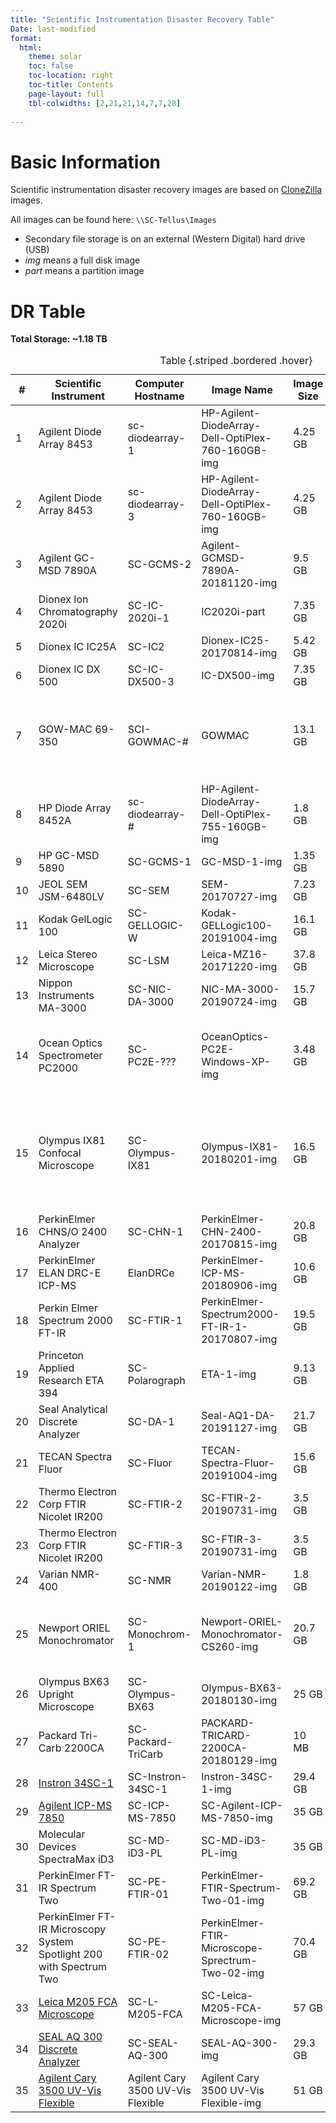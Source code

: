 ```yaml
---
title: "Scientific Instrumentation Disaster Recovery Table"
Date: last-modified
format:
  html:
    theme: solar
    toc: false
    toc-location: right
    toc-title: Contents
    page-layout: full
    tbl-colwidths: [2,21,21,14,7,7,28]
    
---
```


# Basic Information

Scientific instrumentation disaster recovery images are based on [CloneZilla](http://clonezilla.org/) images.

All images can be found here: `\\SC-Tellus\Images`

- Secondary file storage is on an external (Western Digital) hard drive (USB)
- *img* means a full disk image
- *part* means a partition image

# DR Table

**Total Storage: ~1.18 TB**

| #  | Scientific Instrument                                                    | Computer Hostname         | Image Name                                      | Image Size | Image Date  | Notes                                                                 |
|----|--------------------------------------------------------------------------|---------------------------|-------------------------------------------------|------------|-------------|-----------------------------------------------------------------------|
| 1  | Agilent Diode Array 8453                                                 | sc-diodearray-1           | HP-Agilent-DiodeArray-Dell-OptiPlex-760-160GB-img | 4.25 GB  | 2018-05-07  |                                                                       |
| 2  | Agilent Diode Array 8453                                                 | sc-diodearray-3           | HP-Agilent-DiodeArray-Dell-OptiPlex-760-160GB-img | 4.25 GB  | 2018-05-07  |                                                                       |
| 3  | Agilent GC-MSD 7890A                                                     | SC-GCMS-2                 | Agilent-GCMSD-7890A-20181120-img                | 9.5 GB     | 2018-11-21  |                                                                       |
| 4  | Dionex Ion Chromatography 2020i                                          | SC-IC-2020i-1             | IC2020i-part                                    | 7.35 GB    | 2013-08-13  | <span style="color: red;">Decommissioned</span>                       |
| 5  | Dionex IC IC25A                                                          | SC-IC2                    | Dionex-IC25-20170814-img                        | 5.42 GB    | 2017-08-14  |                                                                       |
| 6  | Dionex IC DX 500                                                         | SC-IC-DX500-3             | IC-DX500-img                                    | 7.35 GB    | 2013-07-02  | <span style="color: red;">Decommissioned</span>                                                       |
| 7  | GOW-MAC 69-350                                                           | SCI-GOWMAC-#              | GOWMAC                                          | 13.1 GB    | 2018-07-26  | Generic Windows 10 (1803) image; uses Vernier LoggerPro for interfacing with instrument. |
| 8  | HP Diode Array 8452A                                                     | sc-diodearray-#           | HP-Agilent-DiodeArray-Dell-OptiPlex-755-160GB-img | 1.8 GB   | 2018-05-04  |                                                                       |
| 9  | HP GC-MSD 5890                                                           | SC-GCMS-1                 | GC-MSD-1-img                                    | 1.35 GB    | 2013-07-18  | <span style="color: red;">Decommissioned</span>                       |
| 10 | JEOL SEM JSM-6480LV                                                      | SC-SEM                    | SEM-20170727-img                                | 7.23 GB    | 2017-07-27  |                                                                       |
| 11 | Kodak GelLogic 100                                                       | SC-GELLOGIC-W             | Kodak-GELLogic100-20191004-img                  | 16.1 GB    | 2019-10-04  |                                                                       |
| 12 | Leica Stereo Microscope                                                  | SC-LSM                    | Leica-MZ16-20171220-img                         | 37.8 GB    | 2017-12-21  |                                                                       |
| 13 | Nippon Instruments MA-3000                                               | SC-NIC-DA-3000            | NIC-MA-3000-20190724-img                        | 15.7 GB    | 2019-07-24  |                                                                       |
| 14 | Ocean Optics Spectrometer PC2000                                         | SC-PC2E-???               | OceanOptics-PC2E-Windows-XP-img                 | 3.48 GB    | 2013-07-31  | Single image for all computers; after a restore, simply change computer hostname. |
| 15 | Olympus IX81 Confocal Microscope                                         | SC-Olympus-IX81           | Olympus-IX81-20180201-img                       | 16.5 GB    | 2018-02-01  | Image taken after tech's updated the software. Image contains correct license file. Image contains default layout for CellSense. |
| 16 | PerkinElmer CHNS/O 2400 Analyzer                                         | SC-CHN-1                  | PerkinElmer-CHN-2400-20170815-img               | 20.8 GB    | 2017-08-15  |                                                                       |
| 17 | PerkinElmer ELAN DRC-E ICP-MS                                            | ElanDRCe                  | PerkinElmer-ICP-MS-20180906-img                 | 10.6 GB    | 2018-09-06  | <span style="color: red;">Decommissioned</span>                       |
| 18 | Perkin Elmer Spectrum 2000 FT-IR                                         | SC-FTIR-1                 | PerkinElmer-Spectrum2000-FT-IR-1-20170807-img   | 19.5 GB    | 2017-08-07  | <span style="color: red;">Decommissioned</span>                       |
| 19 | Princeton Applied Research ETA 394                                       | SC-Polarograph            | ETA-1-img                                       | 9.13 GB    | 2013-08-16  |                                                                       |
| 20 | Seal Analytical Discrete Analyzer                                        | SC-DA-1                   | Seal-AQ1-DA-20191127-img                        | 21.7 GB    | 2019-11-27  |                                                                       |
| 21 | TECAN Spectra Fluor                                                      | SC-Fluor                  | TECAN-Spectra-Fluor-20191004-img                | 15.6 GB    | 2019-10-04  |                                                                       |
| 22 | Thermo Electron Corp FTIR Nicolet IR200                                  | SC-FTIR-2                 | SC-FTIR-2-20190731-img                          | 3.5 GB     | 2019-07-31  | <span style="color: red;">Decommissioned</span>                                                                       |
| 23 | Thermo Electron Corp FTIR Nicolet IR200                                  | SC-FTIR-3                 | SC-FTIR-3-20190731-img                          | 3.5 GB     | 2019-07-31  | <span style="color: red;">Decommissioned</span>                                                                    |
| 24 | Varian NMR-400                                                           | SC-NMR                    | Varian-NMR-20190122-img                         | 1.8 GB     | 2019-01-22  |                                                                       |
| 25 | Newport ORIEL Monochromator                                              | SC-Monochrom-1            | Newport-ORIEL-Monochromator-CS260-img           | 20.7 GB    | 2017-07-11  | Image not really needed; application is easy to install. Use Windows 10 base image. |
| 26 | Olympus BX63 Upright Microscope                                          | SC-Olympus-BX63           | Olympus-BX63-20180130-img                       | 25 GB      | 2018-01-30  |                                                                       |
| 27 | Packard Tri-Carb 2200CA                                                  | SC-Packard-TriCarb        | PACKARD-TRICARD-2200CA-20180129-img             | 10 MB      | 2018-01-29  | <span style="color: red;">Decommissioned</span>                       |
| 28 | [Instron 34SC-1](/Instrumentation/Instron-34SC-1.qmd)                    | SC-Instron-34SC-1         | Instron-34SC-1-img                              |  29.4 GB   | 2025-03-17  |                                                        |
| 29 | [Agilent ICP-MS 7850](/Instrumentation/Agilent-ICP-MS-7850.qmd)          | SC-ICP-MS-7850            | SC-Agilent-ICP-MS-7850-img                      | 35 GB      | 2025-03-27  |                                                  |
| 30 | Molecular Devices SpectraMax iD3                                         | SC-MD-iD3-PL              | SC-MD-iD3-PL-img                                | 35 GB      | 2025-03-27  |                                                                       |
| 31 | PerkinElmer FT-IR Spectrum Two                                           | SC-PE-FTIR-01             | PerkinElmer-FTIR-Spectrum-Two-01-img            | 69.2 GB    | 2025-04-14  |                  |
| 32 | PerkinElmer FT-IR Microscopy System Spotlight 200 with Spectrum Two      | SC-PE-FTIR-02             | PerkinElmer-FTIR-Microscope-Sprectrum-Two-02-img  | 70.4 GB  | 2025-04-14  |                  |
| 33 | [Leica M205 FCA Microscope](https://the-evergreen-state-college.github.io/Scientific-Instrumentation/Instrumentation/Leica-M205-FCA-Microscope.html) | SC-L-M205-FCA          | SC-Leica-M205-FCA-Microscope-img                  | 57 GB    | 2025-08-14 |       
| 34 | [SEAL AQ 300 Discrete Analyzer](/Instrumentation/SEAL-AQ-300-Discrete_Analyzer.qmd) | SC-SEAL-AQ-300 | SEAL-AQ-300-img | 29.3 GB | 2025-10-08 |  |
| 35 | [Agilent Cary 3500 UV-Vis Flexible](/Instrumentation/Agilent-Cary-3500-UV-Vis-Flexible.qmd) | Agilent Cary 3500 UV-Vis Flexible | Agilent Cary 3500 UV-Vis Flexible-img | 51 GB | 2025-10-22 | |
: Table {.striped .bordered .hover}



